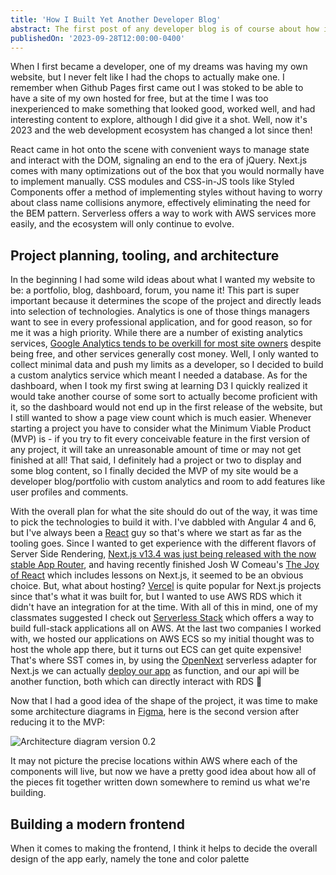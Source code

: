 ```yaml
---
title: 'How I Built Yet Another Developer Blog'
abstract: The first post of any developer blog is of course about how it was built. In this post we'll dive into the architecture, technologies, design, and the challenges I faced to put it all together.
publishedOn: '2023-09-28T12:00:00-0400'
---
```


When I first became a developer, one of my dreams was having my own website, but I never felt like I had the chops to actually make one. I remember when Github Pages first came out I was stoked to be able to have a site of my own hosted for free, but at the time I was too inexperienced to make something that looked good, worked well, and had interesting content to explore, although I did give it a shot. Well, now it's 2023 and the web development ecosystem has changed a lot since then!

React came in hot onto the scene with convenient ways to manage state and interact with the DOM, signaling an end to the era of jQuery. Next.js comes with many optimizations out of the box that you would normally have to implement manually. CSS modules and CSS-in-JS tools like Styled Components offer a method of implementing styles without having to worry about class name collisions anymore, effectively eliminating the need for the BEM pattern. Serverless offers a way to work with AWS services more easily, and the ecosystem will only continue to evolve.

## Project planning, tooling, and architecture

In the beginning I had some wild ideas about what I wanted my website to be: a portfolio, blog, dashboard, forum, you name it! This part is super important because it determines the scope of the project and directly leads into selection of technologies. Analytics is one of those things managers want to see in every professional application, and for good reason, so for me it was a high priority. While there are a number of existing analytics services, <a href='https://plausible.io/blog/remove-google-analytics#:~:text=solution%20is%20needed.-,It%E2%80%99s%20overkill%20for%20the%20majority%20of%20site%20owners,-For%20most%20site'>Google Analytics tends to be overkill for most site owners</a> despite being free, and other services generally cost money. Well, I only wanted to collect minimal data and push my limits as a developer, so I decided to build a custom analytics service which meant I needed a database. As for the dashboard, when I took my first swing at learning D3 I quickly realized it would take another course of some sort to actually become proficient with it, so the dashboard would not end up in the first release of the website, but I still wanted to show a page view count which is much easier. Whenever starting a project you have to consider what the Minimum Viable Product (MVP) is - if you try to fit every conceivable feature in the first version of any project, it will take an unreasonable amount of time or may not get finished at all! That said, I definitely had a project or two to display and some blog content, so I finally decided the MVP of my site would be a developer blog/portfolio with custom analytics and room to add features like user profiles and comments.

With the overall plan for what the site should do out of the way, it was time to pick the technologies to build it with. I've dabbled with Angular 4 and 6, but I've always been a <a href='https://react.dev/'>React</a> guy so that's where we start as far as the tooling goes. Since I wanted to get experience with the different flavors of Server Side Rendering, <a href='https://nextjs.org/blog/next-13-4'>Next.js v13.4 was just being released with the now stable App Router</a>, and having recently finished Josh W Comeau's <a href='https://www.joyofreact.com/'>The Joy of React</a> which includes lessons on Next.js, it seemed to be an obvious choice. But, what about hosting? <a href='https://vercel.com/'>Vercel</a> is quite popular for Next.js projects since that's what it was built for, but I wanted to use AWS RDS which it didn't have an integration for at the time. With all of this in mind, one of my classmates suggested I check out <a href='https://sst.dev/'>Serverless Stack</a> which offers a way to build full-stack applications all on AWS. At the last two companies I worked with, we hosted our applications on AWS ECS so my initial thought was to host the whole app there, but it turns out ECS can get quite expensive! That's where SST comes in, by using the <a href='https://open-next.js.org/'>OpenNext</a> serverless adapter for Next.js we can actually <a href='https://sst.dev/examples/how-to-create-a-nextjs-app-with-serverless.html'>deploy our app</a> as function, and our api will be another function, both which can directly interact with RDS 🤯

Now that I had a good idea of the shape of the project, it was time to make some architecture diagrams in <a href='https://www.figma.com/'>Figma</a>, here is the second version after reducing it to the MVP:

<img
  src="/packages/web/content/assets/Arch_diagram_0.2.png"
  alt="Architecture diagram version 0.2"
/>

It may not picture the precise locations within AWS where each of the components will live, but now we have a pretty good idea about how all of the pieces fit together written down somewhere to remind us what we're building.

## Building a modern frontend

When it comes to making the frontend, I think it helps to decide the overall design of the app early, namely the tone and color palette
